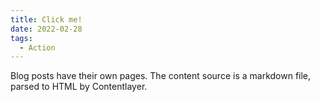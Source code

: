```yaml
---
title: Click me!
date: 2022-02-28
tags: 
  - Action
---
```


Blog posts have their own pages. The content source is a markdown file, parsed to HTML by Contentlayer.
